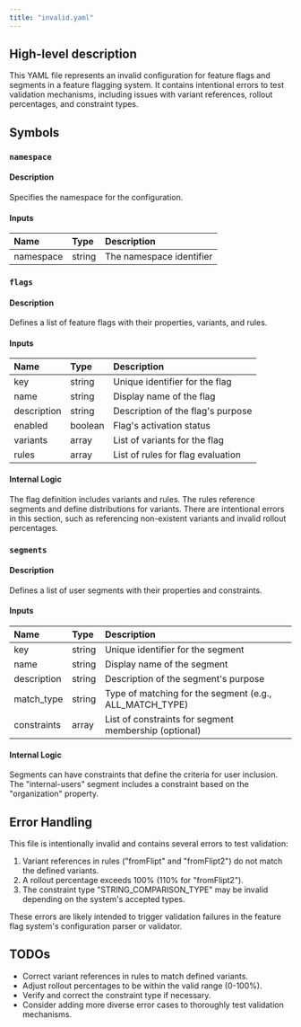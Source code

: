 ```yaml
---
title: "invalid.yaml"
---
```


## High-level description
This YAML file represents an invalid configuration for feature flags and segments in a feature flagging system. It contains intentional errors to test validation mechanisms, including issues with variant references, rollout percentages, and constraint types.

## Symbols

### `namespace`
#### Description
Specifies the namespace for the configuration.

#### Inputs
| Name | Type | Description |
|:-----|:-----|:------------|
| namespace | string | The namespace identifier |

### `flags`
#### Description
Defines a list of feature flags with their properties, variants, and rules.

#### Inputs
| Name | Type | Description |
|:-----|:-----|:------------|
| key | string | Unique identifier for the flag |
| name | string | Display name of the flag |
| description | string | Description of the flag's purpose |
| enabled | boolean | Flag's activation status |
| variants | array | List of variants for the flag |
| rules | array | List of rules for flag evaluation |

#### Internal Logic
The flag definition includes variants and rules. The rules reference segments and define distributions for variants. There are intentional errors in this section, such as referencing non-existent variants and invalid rollout percentages.

### `segments`
#### Description
Defines a list of user segments with their properties and constraints.

#### Inputs
| Name | Type | Description |
|:-----|:-----|:------------|
| key | string | Unique identifier for the segment |
| name | string | Display name of the segment |
| description | string | Description of the segment's purpose |
| match_type | string | Type of matching for the segment (e.g., ALL_MATCH_TYPE) |
| constraints | array | List of constraints for segment membership (optional) |

#### Internal Logic
Segments can have constraints that define the criteria for user inclusion. The "internal-users" segment includes a constraint based on the "organization" property.

## Error Handling
This file is intentionally invalid and contains several errors to test validation:

1. Variant references in rules ("fromFlipt" and "fromFlipt2") do not match the defined variants.
2. A rollout percentage exceeds 100% (110% for "fromFlipt2").
3. The constraint type "STRING_COMPARISON_TYPE" may be invalid depending on the system's accepted types.

These errors are likely intended to trigger validation failures in the feature flag system's configuration parser or validator.

## TODOs
- Correct variant references in rules to match defined variants.
- Adjust rollout percentages to be within the valid range (0-100%).
- Verify and correct the constraint type if necessary.
- Consider adding more diverse error cases to thoroughly test validation mechanisms.